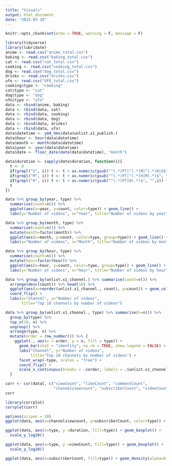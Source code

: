 ```yaml
---
title: "Visuals"
output: html_document
date: "2023-03-19"
---
```


```r
knitr::opts_chunk$set(echo = TRUE, warning = F, message = F)
```


```r
library(tidyverse)
library(lubridate)
anime <- read.csv("anime_total.csv")
baking <- read.csv("baking_total.csv")
cat <- read.csv("cat_total.csv")
cooking <- read.csv("cooking_total.csv")
dog <- read.csv("dog_total.csv")
drinks <- read.csv("drinks.csv")
ufo <- read.csv("UFO_total.csv")
cooking$type <- "cooking"
cat$type <- "cat"
dog$type <- "dog"
ufo$type <- "ufo"
data <- rbind(anime, baking)
data <- rbind(data, cat)
data <- rbind(data, cooking)
data <- rbind(data, dog)
data <- rbind(data, drinks)
data <- rbind(data, ufo)
data$datetime <- ymd_hms(data$unlist.x1_publish.)
data$hour <- hour(data$datetime)
data$month <- month(data$datetime)
data$year <- year(data$datetime)
data$date <- floor_date(date(data$datetime), "month")
```

```r

data$duration <- sapply(data$duration, function(i){
  t <- 0
  if(grepl("S", i)) t <- t + as.numeric(gsub("^(.*)PT|^(.*)M|^(.*)H|S$", "", i))
  if(grepl("M", i)) t <- t + as.numeric(gsub("^(.*)PT|^(.*)H|M(.*)$", "",i)) * 60
  if(grepl("H", i)) t <- t + as.numeric(gsub("^(.*)PT|H(.*)$", "",i)) * 3600
  t
})

```


```r
data %>% group_by(year, type) %>%
  summarise(count=n()) %>%
  ggplot(aes(x=year, y=count, color=type)) + geom_line() +
  labs(y="Number of videos", x="Year", title="Number of videos by year")
```

```r
data %>% group_by(month, type) %>%
  summarise(count=n()) %>%
  mutate(month=factor(month)) %>%
  ggplot(aes(x=month, y=count, color=type, group=type)) + geom_line() +
  labs(y="Number of videos", x="Month", title="Number of videos by month")
```

```r
data %>% group_by(hour, type) %>%
  summarise(count=n()) %>%
  mutate(hour=factor(hour)) %>%
  ggplot(aes(x=hour, y=count, color=type, group=type)) + geom_line() +
  labs(y="Number of videos", x="Hour", title="Number of videos by hour")
```

```r
data %>% group_by(unlist.x1_channel.) %>% summarise(count=n()) %>%
  arrange(desc(count)) %>% head(10) %>%
  ggplot(aes(x=reorder(unlist.x1_channel., count), y=count)) + geom_col(fill="cornflowerblue") +
  coord_flip() +
  labs(x="Channel", y="Number of videos",
       title="Top 10 channels by number of videos")
```

```r
data %>% group_by(unlist.x1_channel., type) %>% summarise(n=n()) %>%
  group_by(type) %>%
  top_n(10, n) %>%
  ungroup() %>%
  arrange(type, n) %>% 
  mutate(order = row_number()) %>% {
    ggplot(., aes(x = order, y = n, fill = type)) + 
      geom_bar(stat = "identity", na.rm = TRUE, show.legend = FALSE) +
      labs("Channel", y="Number of videos",
           title="Top 10 channels by number of videos") +
      facet_wrap(~type, scales = "free") +
      coord_flip() +
      scale_x_continuous(breaks = .$order, labels = .$unlist.x1_channel., expand = c(0, 0))
  }
```


```r
corr <- cor(data[, c("viewCount", "likeCount", "commentCount", 
                     "channelviewcount", "subscriberCount", "videoCount" , "duration")])
corr
```

```r
library(corrplot)
corrplot(corr)
```

```r
options(scipen = 10)
ggplot(data, aes(x=channelviewcount, y=subscriberCount, color=type)) + geom_point() 
```

```r
ggplot(data, aes(x=type, y =duration, fill=type)) + geom_boxplot() +
  scale_y_log10()
```

```r
ggplot(data, aes(x=type, y =viewCount, fill=type)) + geom_boxplot() +
  scale_y_log10()
```

```r
ggplot(data, aes(x=subscriberCount, fill=type)) + geom_density(alpha=0.5)
```

